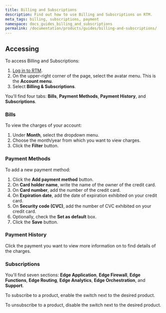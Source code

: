 ```yaml
---
title: Billing and Subscriptions
description: Find out how to use Billing and Subscriptions on RTM.
meta_tags: billing, subscriptions, payment
namespace: docs_guides_billing_and_subscriptions
permalink: /documentation/products/guides/billing-and-subscriptions/
---
```


## Accessing

To access Billing and Subscriptions:

1. [Log in to RTM](https://manager.azion.com/).
2. On the upper-right corner of the page, select the avatar menu. This is the **Account menu**.
3. Select **Billing & Subscriptions**.

You'll find four tabs: **Bills**, **Payment Methods**, **Payment History**, and **Subscriptions**.

### Bills

To view the charges of your account:

1. Under **Month**, select the dropdown menu.
2. Choose the month/year from which you want to view charges.
3. Click the **Filter** button.

### Payment Methods

To add a new payment method:

1. Click the **Add payment method** button.
2. On **Card holder name**, write the name of the owner of the credit card.
3. On **Card number**, add the number of the credit card.
4. On **Expiration date**, add the date of expiration exhibited on your credit card.
5. On **Security code (CVC)**, add the number of CVC exhibited on your credit card.
6. Optionally, check the **Set as default** box.
7. Click the **Save** button.

### Payment History

Click the payment you want to view more information on to find details of the charges.

### Subscriptions

You'll find seven sections: **Edge Application**, **Edge Firewall**, **Edge Functions**, **Edge Routing**, **Edge Analytics**, **Edge Orchestration**, and **Support**.

To subscribe to a product, enable the switch next to the desired product.

To unsubscribe to a product, disable the switch next to the desired product.